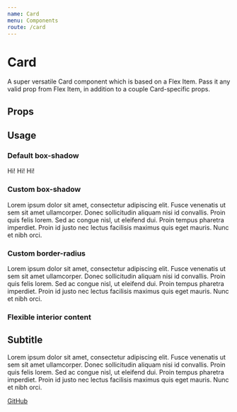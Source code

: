 ```yaml
---
name: Card
menu: Components
route: /card
---
```



# Card

A super versatile Card component which is based on a Flex Item. Pass it any valid prop from Flex Item, in addition to a couple Card-specific props.

## Props

<Props of={Card} />

## Usage

### Default box-shadow

<Playground>
  <Flex>
    <Card flex="1 1 20%" background="tomato">
      Hi!
    </Card>
    <Card flex="1 1 20%" background="#fff">
      Hi!
    </Card>
    <Card flex="1 1 20%" background="lightsalmon">
      Hi!
    </Card>
  </Flex>
</Playground>

### Custom box-shadow

<Playground>
  <Card background="lightsalmon" boxShadow="0 2px 20px 0 lightsalmon">
    Lorem ipsum dolor sit amet, consectetur adipiscing elit. Fusce venenatis ut
    sem sit amet ullamcorper. Donec sollicitudin aliquam nisi id convallis.
    Proin quis felis lorem. Sed ac congue nisl, ut eleifend dui. Proin tempus
    pharetra imperdiet. Proin id justo nec lectus facilisis maximus quis eget
    mauris. Nunc et nibh orci.
  </Card>
</Playground>

### Custom border-radius

<Playground>
  <Card borderRadius="0">
    Lorem ipsum dolor sit amet, consectetur adipiscing elit. Fusce venenatis ut
    sem sit amet ullamcorper. Donec sollicitudin aliquam nisi id convallis.
    Proin quis felis lorem. Sed ac congue nisl, ut eleifend dui. Proin tempus
    pharetra imperdiet. Proin id justo nec lectus facilisis maximus quis eget
    mauris. Nunc et nibh orci.
  </Card>
</Playground>

### Flexible interior content

<Playground>
  <Card>
    <h2>Subtitle</h2>
    <p>
      Lorem ipsum dolor sit amet, consectetur adipiscing elit. Fusce venenatis
      ut sem sit amet ullamcorper. Donec sollicitudin aliquam nisi id convallis.
      Proin quis felis lorem. Sed ac congue nisl, ut eleifend dui. Proin tempus
      pharetra imperdiet. Proin id justo nec lectus facilisis maximus quis eget
      mauris. Nunc et nibh orci.
    </p>
    <a href="https://github.com">GitHub</a>
  </Card>
</Playground>
